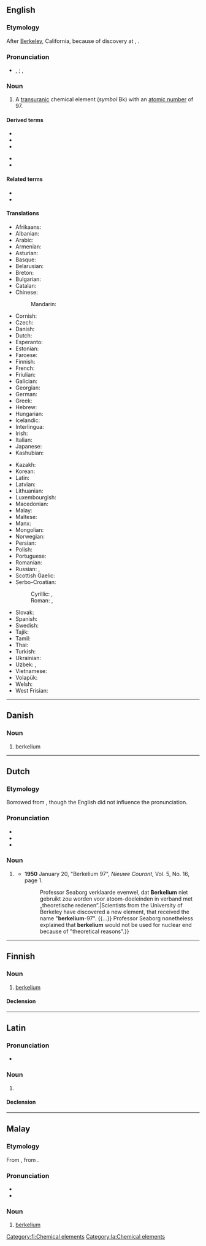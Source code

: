 {{also|Berkelium|berkélium}}
==English==
{{elements|en|Bk|curium|Cm|californium|Cf}}

===Etymology===
After [[Berkeley]], California, because of discovery at {{w|UC Berkeley}}, {{suffix|en||ium}}.

===Pronunciation===
* {{enPR|bûrkēl'ēəm}}, {{IPA|en|/bɜːɹˈkiːliəm/}}; {{enPR|bûrk'lēəm}}, {{IPA|en|/ˈbɜːɹkliəm/}}

===Noun===
{{en-noun|-}}
{{wikipedia}}

# A [[transuranic]] chemical element (''symbol'' Bk) with an [[atomic number]] of 97.

====Derived terms====
{{der-top}}
* {{l|en|berkelium chloride}}
* {{l|en|berkelium dioxide}}
* {{l|en|berkelium fluoride}}
{{der-mid}}
* {{l|en|berkelium oxychloride}}
* {{l|en|berkelium trioxide}}
{{der-bottom}}

====Related terms====
* {{l|en|berkelate}}
* {{w|Berkeley, California|Berkeley}}

====Translations====
{{trans-top|transuranic chemical element}}
* Afrikaans: {{t+|af|berkelium}}
* Albanian: {{t|sq|berkelium}}
* Arabic: {{t|ar|بِرْكِلْيُوم|tr=birkilyum|m}}
* Armenian: {{t+|hy|բերկլիում}}
* Asturian: {{t|ast|berkeliu|m}}
* Basque: {{t|eu|berkelioa}}
* Belarusian: {{t|be|бе́рклій|m}}
* Breton: {{t+|br|berkeliom}}
* Bulgarian: {{t|bg|бе́рклий|m}}
* Catalan: {{t+|ca|berkeli|m}}
* Chinese:
*: Mandarin: {{t+|cmn|锫|tr=péi}}
* Cornish: {{t|kw|berkelyum}}
* Czech: {{t+|cs|berkelium}}
* Danish: {{t+|da|berkelium}}
* Dutch: {{t+|nl|berkelium|n}}
* Esperanto: {{t+|eo|berkelio}}
* Estonian: {{t+|et|berkeelium}}
* Faroese: {{t|fo|berkelium}}
* Finnish: {{t+|fi|berkelium}}
* French: {{t+|fr|berkélium|m}}
* Friulian: {{t|fur|bercheli}}
* Galician: {{t+|gl|berkelio|m}}
* Georgian: {{t|ka|ბერკლიუმი}}
* German: {{t+|de|Berkelium|n}}
* Greek: {{t+|el|μπερκέλιο|n}}
* Hebrew: {{t+|he|ברקליום|tr=berkliyum}}
* Hungarian: {{t+|hu|berkélium}}
* Icelandic: {{t+|is|berkelín}}
* Interlingua: {{t|ia|berkelium}}
* Irish: {{t|ga|beircéiliam}}
* Italian: {{t+|it|berkelio|m}}
* Japanese: {{t+|ja|バークリウム|tr=bākuriumu}}
* Kashubian: {{t|csb|bekerél}}
{{trans-mid}}
* Kazakh: {{t|kk|беркелий|sc=Cyrl}}
* Korean: {{t+|ko|버클륨}}
* Latin: {{t+|la|berkelium}}
* Latvian: {{t|lv|berklijs}}
* Lithuanian: {{t+|lt|berklis}}
* Luxembourgish: {{t|lb|Berkelium}}
* Macedonian: {{t|mk|беркелиум|m}}
* Malay: {{t|ms|berkelium}}
* Maltese: {{t|mt|berkeljum}}
* Manx: {{t|gv|berkelium}}
* Mongolian: {{t|mn|беркли}}
* Norwegian: {{t|no|berkelium}}
* Persian: {{t|fa|برکلیم|tr=berkelyom}}
* Polish: {{t+|pl|berkel|m}}
* Portuguese: {{t+|pt|berquélio|m}}
* Romanian: {{t+|ro|berkeliu|n}}
* Russian: {{t+|ru|берке́лий|m}}, {{t+|ru|бе́рклий|m}}
* Scottish Gaelic: {{t|gd|beircèiliam}}
* Serbo-Croatian:
*: Cyrillic: {{t|sh|беркелиj|m}}, {{t|sh|беркелиjум|m}}
*: Roman: {{t+|sh|berkelij|m}}, {{t|sh|berkelijum|m}}
* Slovak: {{t|sk|berkelium}}
* Spanish: {{t+|es|berkelio|m}}
* Swedish: {{t+|sv|berkelium}}
* Tajik: {{t|tg|берклий}}
* Tamil: {{t|ta|பெர்கெலியம்}}
* Thai: {{t|th|เบอร์คีเลียม}}
* Turkish: {{t+|tr|berkelyum}}
* Ukrainian: {{t|uk|берке́лій|m}}
* Uzbek: {{t|uz|berkliy}}, {{t|uz|берклий|sc=Cyrl}}
* Vietnamese: {{t|vi|beckeli}}
* Volapük: {{t+|vo|berkelin}}
* Welsh: {{t|cy|berkeliwm}}
* West Frisian: {{t|fy|berkelium}}
{{trans-bottom}}

----

==Danish==

===Noun===
{{da-noun}}

# berkelium

----

==Dutch==
{{wikipedia|lang=nl}}
{{elements|nl|Bk|curium|Cm|californium|Cf}}
===Etymology===
Borrowed from {{bor|nl|en|berkelium}}, though the English did not influence the pronunciation.

===Pronunciation===
* {{IPA|nl|/ˌbɛrˈkeː.li.ʏm/}}
* {{audio|nl|Nl-berkelium.ogg|Audio}}
* {{hyphenation|nl|ber|ke|li|um}}

===Noun===
{{nl-noun|n|-|-}}

# {{l|en|berkelium}} {{defdate|from 1950}}
#* '''1950''' January 20, "Berkelium 97", ''Nieuwe Courant'', Vol. 5, No. 16, page 1.
#*:{{quote|nl|Geleerden van de Universiteit van Berkeley hebben een nieuw element ontdekt, dat de naam ontving „'''berkelium''' 97”.{{sic}} {{...}} Professor Seaborg verklaarde evenwel, dat '''Berkelium''' niet gebruikt zou worden voor atoom-doeleinden in verband met „theoretische redenen”.|Scientists from the University of Berkeley have discovered a new element, that received the name "'''berkelium'''-97". {{...}} Professor Seaborg nonetheless explained that '''berkelium''' would not be used for nuclear end because of "theoretical reasons".}}

----

==Finnish==
{{wikipedia|lang=fi}}

===Noun===
{{fi-noun}}

# [[#English|berkelium]]

====Declension====
{{fi-decl-risti|n=sg|berkelium|||a|i=0}}

[[Category:fi:Chemical elements]]

----

==Latin==
{{wikipedia|lang=la}}

===Pronunciation===
* {{la-IPA|berkelium}}

===Noun===
{{la-noun|berkelium<2.-ium>}}

# {{l|en|berkelium}}

====Declension====
{{la-ndecl|berkelium<2.-ium>}}

[[Category:la:Chemical elements]]

----

==Malay==
{{wikipedia|lang=ms}}
{{elements|ms|Bk|kurium|Cm|kalifornium|Cf}}

===Etymology===
From {{etyl|en|ms}} {{m|en|berkelium}}, from {{m|en|Berkeley}}.

===Pronunciation===
* {{IPA|ms|[bɛ(r)keliom]|[bɛ(r)keliəm]}}
* {{rhymes|ms|iom|jom|om}}

===Noun===
{{head|ms|noun}}

# [[#English|berkelium]] {{gloss|chemical element}}